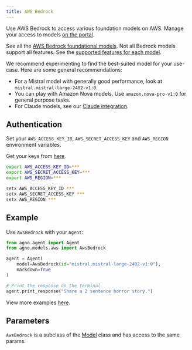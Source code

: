 ```yaml
---
title: AWS Bedrock
---
```


Use AWS Bedrock to access various foundation models on AWS. Manage your access to models [on the portal](https://us-east-1.console.aws.amazon.com/bedrock/home?region=us-east-1#/model-catalog).

See all the [AWS Bedrock foundational models](https://docs.aws.amazon.com/bedrock/latest/userguide/models-supported.html). Not all Bedrock models support all features. See the [supported features for each model](https://docs.aws.amazon.com/bedrock/latest/userguide/conversation-inference-supported-models-features.html).

We recommend experimenting to find the best-suited model for your use-case. Here are some general recommendations:

- For a Mistral model with generally good performance, look at `mistral.mistral-large-2402-v1:0`.
- You can play with Amazon Nova models. Use `amazon.nova-pro-v1:0` for general purpose tasks.
- For Claude models, see our [Claude integration](/models/aws-claude).

## Authentication

Set your `AWS_ACCESS_KEY_ID`, `AWS_SECRET_ACCESS_KEY` and `AWS_REGION` environment variables.

Get your keys from [here](https://us-east-1.console.aws.amazon.com/iam/home?region=us-east-1#/home).

<CodeGroup>

```bash Mac
export AWS_ACCESS_KEY_ID=***
export AWS_SECRET_ACCESS_KEY=***
export AWS_REGION=***
```

```bash Windows
setx AWS_ACCESS_KEY_ID ***
setx AWS_SECRET_ACCESS_KEY ***
setx AWS_REGION ***
```

</CodeGroup>

## Example

Use `AwsBedrock` with your `Agent`:

<CodeGroup>

```python agent.py
from agno.agent import Agent
from agno.models.aws import AwsBedrock

agent = Agent(
    model=AwsBedrock(id="mistral.mistral-large-2402-v1:0"),
    markdown=True
)

# Print the response on the terminal
agent.print_response("Share a 2 sentence horror story.")
```

</CodeGroup>

<Note> View more examples [here](/examples/models/aws/bedrock). </Note>

## Parameters

<Snippet file="model-aws-params.mdx" />

`AwsBedrock` is a subclass of the [Model](/reference/models/model) class and has access to the same params.
